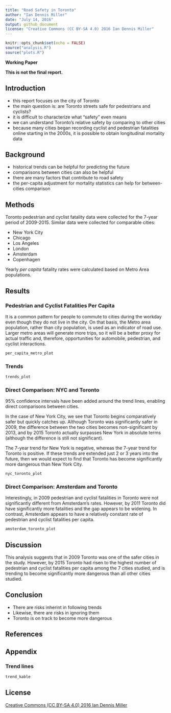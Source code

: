 ```yaml
---
title: "Road Safety in Toronto"
author: "Ian Dennis Miller"
date: "July 14, 2016"
output: github_document
license: "Creative Commons (CC BY-SA 4.0) 2016 Ian Dennis Miller"
---
```


```r
knitr::opts_chunk$set(echo = FALSE)
source("analysis.R")
source("plots.R")
```

**Working Paper**

**This is not the final report.**

## Introduction

- this report focuses on the city of Toronto
- the main question is: are Toronto streets safe for pedestrians and cyclists?
- it is difficult to characterize what "safety" even means
- we can understand Toronto's relative safety by comparing to other cities
- because many cities began recording cyclist and pedestrian fatalities online starting in the 2000s, it is possible to obtain longitudinal mortality data

## Background

- historical trends can be helpful for predicting the future
- comparisons between cities can also be helpful
- there are many factors that contribute to road safety
- the per-capita adjustment for mortality statistics can help for between-cities comparison

## Methods

Toronto pedestrian and cyclist fatality data were collected for the 7-year period of 2009-2015.
Similar data were collected for comparable cities:

- New York City
- Chicago
- Los Angeles
- London
- Amsterdam
- Copenhagen

Yearly *per capita* fatality rates were calculated based on Metro Area populations.

## Results

### Pedestrian and Cyclist Fatalities Per Capita

It is a common pattern for people to commute to cities during the workday even though they do not live in the city.  On that basis, the Metro area population, rather than city population, is used as an indicator of road use.  Larger metro areas will generate more trips, so it will be a better proxy for actual traffic and, therefore, opportunities for automobile, pedestrian, and cyclist interactions.

```r
per_capita_metro_plot
```

### Trends

```r
trends_plot
```

### Direct Comparison: NYC and Toronto

95% confidence intervals have been added around the trend lines, enabling direct comparisons between cities.

In the case of New York City, we see that Toronto begins comparatively safer but quickly catches up.  Although Toronto was significantly safer in 2009, the difference between the two cities becomes non-significant by 2013, and by 2015 Toronto actually surpasses New York in absolute terms (although the difference is still not significant).

The 7-year trend for New York is negative, whereas the 7-year trend for Toronto is positive.  If these trends are extended just 2 or 3 years into the future, then we would expect to find that Toronto has become significantly more dangerous than New York City.

```r
nyc_toronto_plot
```

### Direct Comparison: Amsterdam and Toronto

Interestingly, in 2009 pedestrian and cyclist fatalities in Toronto were not significantly different from Amsterdam's rates.  However, by 2011 Toronto did have significantly more fatalities and the gap appears to be widening.  In contrast, Amsterdam appears to have a relatively constant rate of pedestrian and cyclist fatalities per capita.

```r
amsterdam_toronto_plot
```

## Discussion

This analysis suggests that in 2009 Toronto was one of the safer cities in the study.  However, by 2015 Toronto had risen to the highest number of pedestrian and cyclist fatalities per capita among the 7 cities studied, and is trending to become significantly more dangerous than all other cities studied.

## Conclusion

- There are risks inherint in following trends
- Likewise, there are risks in ignoring them
- Toronto is on track to become more dangerous

## References

## Appendix

### Trend lines

```r
trend_kable
```

## License

[Creative Commons (CC BY-SA 4.0) 2016 Ian Dennis Miller](https://creativecommons.org/licenses/by-sa/4.0/)
